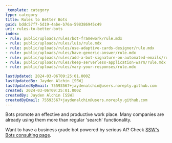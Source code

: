 ```yaml
---
_template: category
type: category
title: Rules to Better Bots
guid: bddc57f7-5d19-4abe-b76a-598386945c49
uri: rules-to-better-bots
index:
- rule: public/uploads/rules/bot-framework/rule.mdx
- rule: public/uploads/rules/luis/rule.mdx
- rule: public/uploads/rules/use-adaptive-cards-designer/rule.mdx
- rule: public/uploads/rules/have-generic-answer/rule.mdx
- rule: public/uploads/rules/add-a-bot-signature-on-automated-emails/rule.mdx
- rule: public/uploads/rules/keep-serverless-application-warm/rule.mdx
- rule: public/uploads/rules/vary-your-responses/rule.mdx

lastUpdated: 2024-03-06T09:25:01.000Z
lastUpdatedBy: Jayden Alchin [SSW]
lastUpdatedByEmail: 75593567+jaydenalchin@users.noreply.github.com
created: 2024-03-06T09:25:01.000Z
createdBy: Jayden Alchin [SSW]
createdByEmail: 75593567+jaydenalchin@users.noreply.github.com
---
```


Bots promote an effective and productive work place. Many companies are already using them more than regular 'search' functionality.

Want to have a business grade bot powered by serious AI? Check [SSW's Bots consulting page](https://www.ssw.com.au/consulting/bots).
